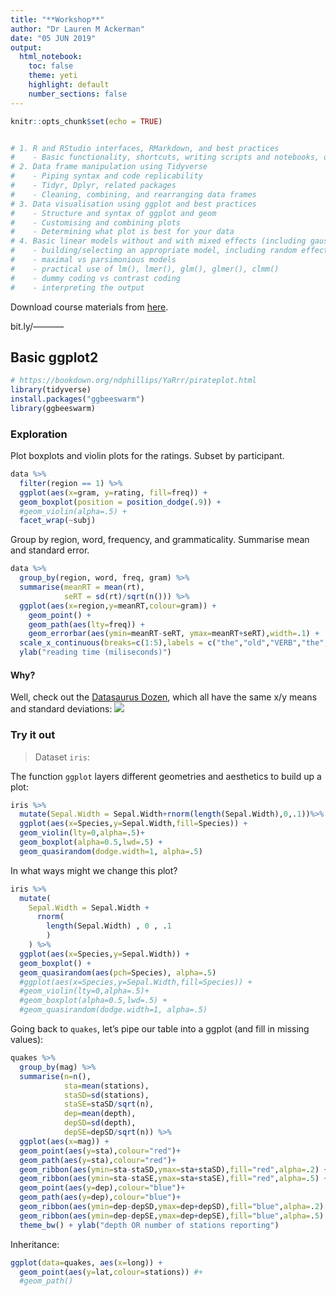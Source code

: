 ```yaml
---
title: "**Workshop**"
author: "Dr Lauren M Ackerman"
date: "05 JUN 2019"
output:
  html_notebook:
    toc: false
    theme: yeti
    highlight: default
    number_sections: false
---
```

```r
knitr::opts_chunk$set(echo = TRUE)


# 1. R and RStudio interfaces, RMarkdown, and best practices
#    - Basic functionality, shortcuts, writing scripts and notebooks, organising files, interfacing with GitHub
# 2. Data frame manipulation using Tidyverse
#    - Piping syntax and code replicability
#    - Tidyr, Dplyr, related packages
#    - Cleaning, combining, and rearranging data frames
# 3. Data visualisation using ggplot and best practices
#    - Structure and syntax of ggplot and geom
#    - Customising and combining plots
#    - Determining what plot is best for your data
# 4. Basic linear models without and with mixed effects (including gaussian, binomial, and ordinal)
#    - building/selecting an appropriate model, including random effect structures
#    - maximal vs parsimonious models
#    - practical use of lm(), lmer(), glm(), glmer(), clmm()
#    - dummy coding vs contrast coding
#    - interpreting the output
```

Download course materials from [here](https://github.com/VerbingNouns/...).

 bit.ly/-----------
 
## Basic ggplot2 {.tabset .tabset-pills}

```r
# https://bookdown.org/ndphillips/YaRrr/pirateplot.html
library(tidyverse)
install.packages("ggbeeswarm")
library(ggbeeswarm)
```

### Exploration

Plot boxplots and violin plots for the ratings. Subset by participant.
```r
data %>%
  filter(region == 1) %>%
  ggplot(aes(x=gram, y=rating, fill=freq)) +
  geom_boxplot(position = position_dodge(.9)) +
  #geom_violin(alpha=.5) +
  facet_wrap(~subj)
```

Group by region, word, frequency, and grammaticality. Summarise mean and standard error.
```r
data %>%
  group_by(region, word, freq, gram) %>%
  summarise(meanRT = mean(rt),
            seRT = sd(rt)/sqrt(n())) %>%
  ggplot(aes(x=region,y=meanRT,colour=gram)) +
    geom_point() +
    geom_path(aes(lty=freq)) +
    geom_errorbar(aes(ymin=meanRT-seRT, ymax=meanRT+seRT),width=.1) +
  scale_x_continuous(breaks=c(1:5),labels = c("the","old","VERB","the","boat")) +
  ylab("reading time (miliseconds)")
```

#### Why? 

Well, check out the [Datasaurus Dozen](https://www.autodeskresearch.com/publications/samestats), which all have the same x/y means and standard deviations:
![](../images/datasaurus.gif)

### Try it out

> Dataset `iris`:

The function `ggplot` layers different geometries and aesthetics to build up a plot:
```r
iris %>%
  mutate(Sepal.Width = Sepal.Width+rnorm(length(Sepal.Width),0,.1))%>%
  ggplot(aes(x=Species,y=Sepal.Width,fill=Species)) +
  geom_violin(lty=0,alpha=.5)+
  geom_boxplot(alpha=0.5,lwd=.5) +
  geom_quasirandom(dodge.width=1, alpha=.5)
```

In what ways might we change this plot?
```r
iris %>%
  mutate(
    Sepal.Width = Sepal.Width + 
      rnorm(
        length(Sepal.Width) , 0 , .1
        )
    ) %>%
  ggplot(aes(x=Species,y=Sepal.Width)) +
  geom_boxplot() +
  geom_quasirandom(aes(pch=Species), alpha=.5)
  #ggplot(aes(x=Species,y=Sepal.Width,fill=Species)) +
  #geom_violin(lty=0,alpha=.5)+
  #geom_boxplot(alpha=0.5,lwd=.5) +
  #geom_quasirandom(dodge.width=1, alpha=.5)
```


Going back to `quakes`, let's pipe our table into a ggplot (and fill in missing values):
```r
quakes %>%
  group_by(mag) %>%
  summarise(n=n(),
            sta=mean(stations),
            staSD=sd(stations),
            staSE=staSD/sqrt(n),
            dep=mean(depth),
            depSD=sd(depth),
            depSE=depSD/sqrt(n)) %>%
  ggplot(aes(x=mag)) +
  geom_point(aes(y=sta),colour="red")+
  geom_path(aes(y=sta),colour="red")+
  geom_ribbon(aes(ymin=sta-staSD,ymax=sta+staSD),fill="red",alpha=.2) +
  geom_ribbon(aes(ymin=sta-staSE,ymax=sta+staSE),fill="red",alpha=.5) +
  geom_point(aes(y=dep),colour="blue")+
  geom_path(aes(y=dep),colour="blue")+
  geom_ribbon(aes(ymin=dep-depSD,ymax=dep+depSD),fill="blue",alpha=.2) +
  geom_ribbon(aes(ymin=dep-depSE,ymax=dep+depSE),fill="blue",alpha=.5) +
  theme_bw() + ylab("depth OR number of stations reporting")
```

Inheritance:
```r
ggplot(data=quakes, aes(x=long)) +
  geom_point(aes(y=lat,colour=stations)) #+
  #geom_path()
```
